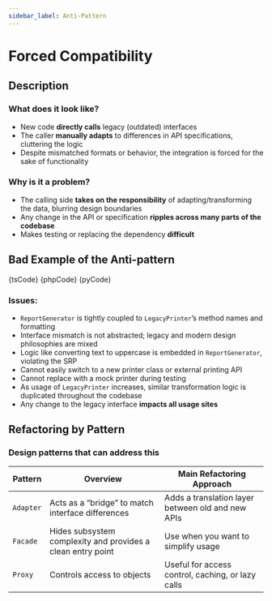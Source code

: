 ```yaml
---
sidebar_label: Anti-Pattern
---
```




# Forced Compatibility

## Description

### What does it look like?

- New code **directly calls** legacy (outdated) interfaces
- The caller **manually adapts** to differences in API specifications, cluttering the logic
- Despite mismatched formats or behavior, the integration is forced for the sake of functionality

### Why is it a problem?

- The calling side **takes on the responsibility** of adapting/transforming the data, blurring design boundaries
- Any change in the API or specification **ripples across many parts of the codebase**
- Makes testing or replacing the dependency **difficult**

## Bad Example of the Anti-pattern

<Tabs groupId="language">
  <TabItem value="ts" label="TypeScript">
    <CodeBlock language="ts">{tsCode}</CodeBlock>
  </TabItem>
  <TabItem value="php" label="PHP">
    <CodeBlock language="php">{phpCode}</CodeBlock>
  </TabItem>
  <TabItem value="python" label="Python">
    <CodeBlock language="python">{pyCode}</CodeBlock>
  </TabItem>
</Tabs>

### Issues:

- `ReportGenerator` is tightly coupled to `LegacyPrinter`’s method names and formatting
- Interface mismatch is not abstracted; legacy and modern design philosophies are mixed
- Logic like converting text to uppercase is embedded in `ReportGenerator`, violating the SRP
- Cannot easily switch to a new printer class or external printing API
- Cannot replace with a mock printer during testing
- As usage of `LegacyPrinter` increases, similar transformation logic is duplicated throughout the codebase
- Any change to the legacy interface **impacts all usage sites**

## Refactoring by Pattern

### Design patterns that can address this

| Pattern   | Overview                                                    | Main Refactoring Approach                         |
| --------- | ----------------------------------------------------------- | ------------------------------------------------- |
| `Adapter` | Acts as a “bridge” to match interface differences           | Adds a translation layer between old and new APIs |
| `Facade`  | Hides subsystem complexity and provides a clean entry point | Use when you want to simplify usage               |
| `Proxy`   | Controls access to objects                                  | Useful for access control, caching, or lazy calls |
